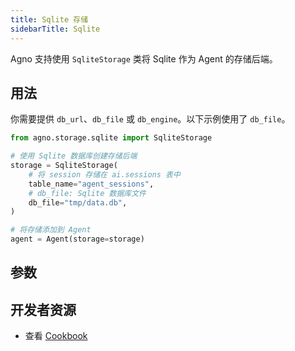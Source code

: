 ```yaml
---
title: Sqlite 存储
sidebarTitle: Sqlite
---
```


Agno 支持使用 `SqliteStorage` 类将 Sqlite 作为 Agent 的存储后端。

## 用法

你需要提供 `db_url`、`db_file` 或 `db_engine`。以下示例使用了 `db_file`。

```python sqlite_storage_for_agent.py
from agno.storage.sqlite import SqliteStorage

# 使用 Sqlite 数据库创建存储后端
storage = SqliteStorage(
    # 将 session 存储在 ai.sessions 表中
    table_name="agent_sessions",
    # db_file: Sqlite 数据库文件
    db_file="tmp/data.db",
)

# 将存储添加到 Agent
agent = Agent(storage=storage)
```

## 参数

<Snippet file="storage-sqlite-params.mdx" />

## 开发者资源

- 查看 [Cookbook](https://github.com/agno-agi/agno/blob/main/cookbook/storage/sqllite_storage/sqlite_storage_for_agent.py)